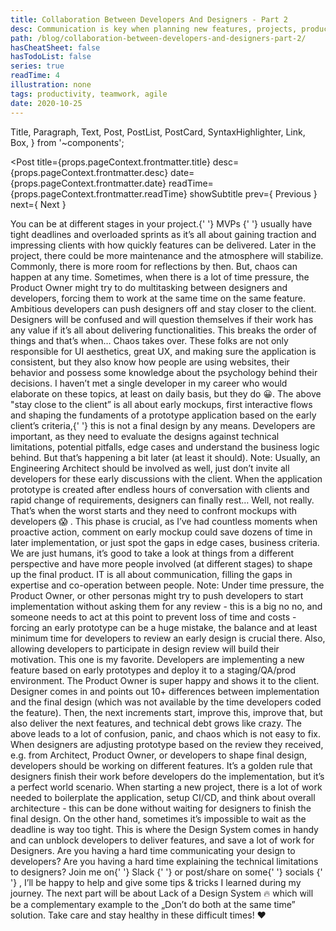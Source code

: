 ```yaml
---
title: Collaboration Between Developers And Designers - Part 2
desc: Communication is key when planning new features, projects, products. But who should be involved in a conversation with clients, should there be any review of designs, how to find a balance between designs and implementation? All of these concerns can lead to chaos, let’s learn how to avoid it during product creation.
path: /blog/collaboration-between-developers-and-designers-part-2/
hasCheatSheet: false
hasTodoList: false
series: true
readTime: 4
illustration: none
tags: productivity, teamwork, agile
date: 2020-10-25
---
```


  Title,
  Paragraph,
  Text,
  Post,
  PostList,
  PostCard,
  SyntaxHighlighter,
  Link,
  Box,
} from '~components';

<Post
  title={props.pageContext.frontmatter.title}
  desc={props.pageContext.frontmatter.desc}
  date={props.pageContext.frontmatter.date}
  readTime={props.pageContext.frontmatter.readTime}
  showSubtitle
  prev={
    <GatsbyLink to="/blog/collaboration-between-developers-and-designers-part-1/">
      Previous
    </GatsbyLink>
  }
  next={
    <GatsbyLink to="/blog/collaboration-between-developers-and-designers-part-3/">
      Next
    </GatsbyLink>
  }
>
  <Title level={3}>Problem - Chaos in planning</Title>
  <Paragraph>
    You can be at different stages in your project.{' '}
    <Link href="https://en.wikipedia.org/wiki/Minimum_viable_product">
      MVPs
    </Link>{' '}
    usually have tight deadlines and overloaded sprints as it’s all about
    gaining traction and impressing clients with how quickly features can be
    delivered. Later in the project, there could be more maintenance and the
    atmosphere will stabilize. Commonly, there is more room for reflections by
    then.
  </Paragraph>
  <Paragraph strong>But, chaos can happen at any time.</Paragraph>
  <Paragraph>
    Sometimes, when there is a lot of time pressure, the Product Owner might try
    to do multitasking between designers and developers, forcing them to work at
    the same time on the same feature. Ambitious developers can push designers
    off and stay closer to the client. Designers will be confused and will
    question themselves if their work has any value if it’s all about delivering
    functionalities. This breaks the order of things and that’s when…
  </Paragraph>
  <Paragraph strong lastParagraph>
    Chaos takes over.
  </Paragraph>
  <Title level={3}>Solutions</Title>
  <Title level={4}>DESIGNERS - STAY CLOSE TO THE CLIENT</Title>
  <Paragraph>
    These folks are not only responsible for UI aesthetics, great UX, and making
    sure the application is consistent, but they also know how people are using
    websites, their behavior and possess some knowledge about the psychology
    behind their decisions. I haven’t met a single developer in my career who
    would elaborate on these topics, at least on daily basis, but they do 😀.
  </Paragraph>
  <Paragraph>
    The above "stay close to the client” is all about early mockups, first
    interactive flows and shaping the fundaments of a prototype application
    based on the early client’s criteria,{' '}
    <Text strong>this is not a final design by any means</Text>.
  </Paragraph>
  <Paragraph>
    Developers are important, as they need to evaluate the designs against
    technical limitations, potential pitfalls, edge cases and understand the
    business logic behind.
  </Paragraph>
  <Paragraph>But that’s happening a bit later (at least it should).</Paragraph>
  <Paragraph breakParagraph>
    <Text strong>Note</Text>: Usually, an Engineering Architect should be
    involved as well, just don’t invite all developers for these early
    discussions with the client.
  </Paragraph>
  <Title level={4}>DEVELOPERS - PARTICIPATE IN EARLY DESIGN REVIEW</Title>
  <Paragraph>
    When the application prototype is created after endless hours of
    conversation with clients and rapid change of requirements, designers can
    finally rest…
  </Paragraph>
  <Paragraph>
    Well, not really. That’s when the worst starts and they need to confront
    mockups with developers 😱 . This phase is crucial, as I’ve had countless
    moments when proactive action, comment on early mockup could save dozens of
    time in later implementation, or just spot the gaps in edge cases, business
    criteria.
  </Paragraph>
  <Paragraph>
    We are just humans, it’s good to take a look at things from a different
    perspective and have more people involved (at different stages) to shape up
    the final product. IT is all about communication, filling the gaps in
    expertise and co-operation between people.
  </Paragraph>
  <Paragraph breakParagraph>
    <Text strong>Note</Text>: Under time pressure, the Product Owner, or other
    personas might try to push developers to start implementation without asking
    them for any review - this is a big no no, and someone needs to act at this
    point to prevent loss of time and costs - forcing an early prototype can be
    a huge mistake, the balance and at least minimum time for developers to
    review an early design is crucial there. Also, allowing developers to
    participate in design review will build their motivation.
  </Paragraph>
  <Title level={4}>DON’T DO BOTH AT THE SAME TIME</Title>
  <Paragraph>
    This one is my favorite. Developers are implementing a new feature based on
    early prototypes and deploy it to a staging/QA/prod environment. The Product
    Owner is super happy and shows it to the client. Designer comes in and
    points out 10+ differences between implementation and the final design
    (which was not available by the time developers coded the feature). Then,
    the next increments start, improve this, improve that, but also deliver the
    next features, and technical debt grows like crazy.
  </Paragraph>
  <Paragraph strong>
    The above leads to a lot of confusion, panic, and chaos which is not easy to
    fix.
  </Paragraph>
  <Paragraph>
    When designers are adjusting prototype based on the review they received,
    e.g. from Architect, Product Owner, or developers to shape final design,
    developers should be working on different features. It’s a golden rule that
    designers finish their work before developers do the implementation, but
    it’s a perfect world scenario.
  </Paragraph>
  <Paragraph lastParagraph>
    When starting a new project, there is a lot of work needed to boilerplate
    the application, setup CI/CD, and think about overall architecture - this
    can be done without waiting for designers to finish the final design. On the
    other hand, sometimes it’s impossible to wait as the deadline is way too
    tight. This is where the Design System comes in handy and can unblock
    developers to deliver features, and save a lot of work for Designers.
  </Paragraph>
  <Title level={3}>Closing Notes</Title>
  <Paragraph>
    Are you having a hard time communicating your design to developers?
  </Paragraph>
  <Paragraph>
    Are you having a hard time explaining the technical limitations to
    designers?
  </Paragraph>
  <Paragraph>
    Join me on{' '}
    <GatsbyLink to="/blog/collaboration-between-developers-and-designers-part-2/#bigsondev-slack">
      Slack
    </GatsbyLink>{' '}
    or post/share on some{' '}
    <GatsbyLink to="/blog/collaboration-between-developers-and-designers-part-2/#bigsondev-spread-the-word">
      socials
    </GatsbyLink>{' '}
    , I’ll be happy to help and give some tips & tricks I learned during my
    journey.
  </Paragraph>
  <Paragraph>
    The next part will be about <Text strong>Lack of a Design System</Text> 🔥
    which will be a complementary example to the „Don’t do both at the same
    time” solution.
  </Paragraph>
  <Paragraph>Take care and stay healthy in these difficult times! ❤️</Paragraph>
</Post>
